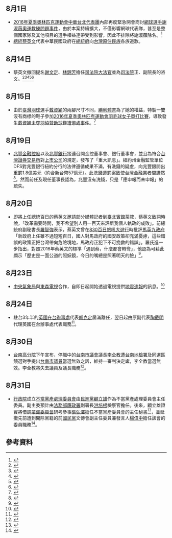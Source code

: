 {{vfd|[[Wikipedia:頁面存廢討論/記錄/2022/06/17#2022年6月臺灣|比較標準]]提刪|date=2022/06/18}}
<noinclude>{{MonthInTaiwan|2016|8}}</noinclude>
== 8月1日 ==
*[[2016年夏季奧林匹克運動會中華台北代表團|2016年夏季奧林匹克運動會中華台北代表團]]內部再度緊急開會商討[[網球選手謝淑薇奧運教練問題事件|網球選手謝淑薇奧運教練問題事件]]，由於本案持續擴大，不僅影響網球代表隊，甚至是整個國家隊及其他項目的選手權益連帶受到影響，因此不排除將[[謝淑薇|謝淑薇]]除名。<ref>{{Cite web|title=謝淑薇風波擴大恐遭除名 「一哥」盧彥勳說話「應建立國家專任教練制度」|publisher=民報|url=http://www.peoplenews.tw/news/eaf374f4-1f31-4098-b635-e31fa8981ceb|date=2016-08-01|author=楊惠君|accessdate=2016-08-02|language=zh-hant|archive-date=2016-08-04|archive-url=https://web.archive.org/web/20160804175931/http://www.peoplenews.tw/news/eaf374f4-1f31-4098-b635-e31fa8981ceb|dead-url=yes}}</ref>
* [[中華民國總統|總統]][[蔡英文|蔡英文]]代表中華民國政府在[[中華民國總統府|總統府]]向[[台灣原住民族|台灣原住民族]]各族道歉。

== 8月14日 ==
* 蔡英文撤回提名[[謝文定|謝文定]]、[[林錦芳|林錦芳]]擔任[[司法院大法官|司法院大法官]]並為[[司法院|司法院]]正、副院長的咨文。<ref>{{Cite web|url=http://www.president.gov.tw/Default.aspx?tabid=131&itemid=37842&rmid=514|title=有關司法院正副院長提名尊重當事人意願同意退回咨文|accessdate=2016-08-21|work=|publisher=[[中華民國總統府|總統府]]|date=2016-08-14}}</ref><ref>{{cite news|author=|title=謝文定林錦芳 退出司法院正副院長提名|url=http://news.pts.org.tw/article/331799|accessdate=2016-08-21|newspaper=[[公視新聞|公視新聞]]|date=2016-08-14|archive-date=2016-08-21|archive-url=https://web.archive.org/web/20160821215858/http://news.pts.org.tw/article/331799|dead-url=no}}</ref><ref>{{cite news|author=石秀娟|title=謝文定、林錦芳懇辭 蔡英文將重新提名司法院正副院長|url=http://www.storm.mg/article/154136|accessdate=2016-08-21|newspaper=[[風傳媒|風傳媒]]|date=2016-08-14|archive-date=2016-08-19|archive-url=https://web.archive.org/web/20160819140053/http://www.storm.mg/article/154136|dead-url=no}}</ref><ref>{{cite news|author=|title=史無前例 蔡撤 司法院正副院長提名|url=http://www.appledaily.com.tw/appledaily/article/headline/20160815/37348020|accessdate=2016-08-21|newspaper=[[蘋果日報_(台灣)|蘋果日報]]|date=2016-08-15|archive-date=2016-08-21|archive-url=https://web.archive.org/web/20160821213642/http://www.appledaily.com.tw/appledaily/article/headline/20160815/37348020|dead-url=no}}</ref><ref>{{cite news|author=林河名|title=謝文定、林錦芳辭提名 蔡英文同意|url=http://udn.com/news/story/9939/1895480|accessdate=2016-08-21|newspaper=[[聯合報|聯合報]]|date=2016-08-15|archive-date=2016-08-18|archive-url=https://web.archive.org/web/20160818181702/http://udn.com/news/story/9939/1895480|dead-url=no}}</ref>

== 8月15日 ==
* 由於[[臺灣|臺灣]][[羽球|羽球]]選手[[戴資穎|戴資穎]]的兩腳尺寸不同，[[勝利體育|勝利體育]]為了她的權益，特製一雙沒有商標的鞋子參加[[2016年夏季奧林匹克運動會羽毛球女子單打比賽|2016年夏季奧林匹克運動會羽毛球女子單打比賽]]，導致發生[[戴資穎未穿羽協贊助球鞋遭懲處事件|戴資穎未穿羽協贊助球鞋遭懲處事件]]。<ref>{{Cite web|url=http://sports.ltn.com.tw/m/news/breakingnews/1796799|title=奧運》未穿官方贊助商球鞋 羽協考慮懲處戴資穎|accessdate=2016-08-17|author=即時新聞|work=自由時報即時新聞|archive-date=2016-08-19|archive-url=https://web.archive.org/web/20160819141954/http://sports.ltn.com.tw/m/news/breakingnews/1796799|dead-url=no}}</ref>

== 8月19日 ==
* [[兆豐金融控股|兆豐金融控股]]以及[[兆豐銀行|兆豐銀行]]接連召開金控董事會、銀行董事會，並且為符合[[台灣證券交易所|台灣證券交易所]]對[[上市公司|上市公司]]的規定，發布了「重大訊息」。紐約州金融監管單位DFS對兆豐銀行紐約分行的法律遵循成果不滿，有洗錢的疑慮，向兆豐銀開出重罰1.8億美元（約合新台幣57億元）。此洗錢遭罰案致使台灣金融業者間譁然<ref>{{cite news|title=蔡友才禁出境 兆豐銀涉洗錢 約談前董座|url=http://www.appledaily.com.tw/appledaily/article/headline/20160824/37358156|accessdate=2016-08-24|newspaper=蘋果日報|location=台灣|date=2016-08-24|archive-date=2016-08-23|archive-url=https://web.archive.org/web/20160823215604/http://www.appledaily.com.tw/appledaily/article/headline/20160824/37358156/|dead-url=no}}</ref>。然而前任及現任董事長認為，兆豐沒有洗錢，只是「應申報而未申報」的疏失。

== 8月20日 ==
* 即將上任總統百日的蔡英文邀請部分媒體記者到[[臺北賓館|臺北賓館]]茶敘，蔡英文致詞時說，「改革需要時間，我不希望別人用一百天來評斷我個人執政的成敗」。前總統府副秘書長[[羅智強|羅智強]]表示，蔡英文曾在[[830百日怒吼大遊行|830百日怒吼大遊行]]時批評[[馬英九政府|馬英九政府]]「新政府上任雖不過短短百日，國人對馬政府的國安政策卻充滿憂慮，這些錯誤的政策正把台灣帶向危險境地，馬政府正犯下不可挽救的錯誤」。羅氏進一步指出，對照2016年蔡英文的標準「遇到蔡，什麼都會轉彎」，他認為可藉此顯示「歷史是一面公道的照妖鏡，今日的嘴總是照著明天的臉」<ref>{{cite news|url=https://anntw.com/articles/20160821-pCQQ|title=蔡：勿評我百日 羅：她曾批馬百日|publisher=[[台灣醒報|台灣醒報]]|author=鄭羿菲|date=2016-08-21|accessdate=2016-09-28|archive-date=2016-10-02|archive-url=https://web.archive.org/web/20161002062831/https://anntw.com/articles/20160821-pCQQ|dead-url=no}}</ref>。

== 8月23日 ==
*[[中央氣象局|中央氣象局]]與[[東森電視|東森電視]]合作，自即日起開始透過電視提供[[強震即時警報|地震速報]]的訊息。<ref name="ebceew">{{cite news |author = 賴文萱 |title = 比照NHK！　東森電視合作氣象局推地震「自我蓋台」警示 |url = http://www.ettoday.net/news/20160823/761154.htm |work = ETtoday東森新聞雲 |date = 2016-08-23 |accessdate = 2016-08-23 |language = zh-tw |archiveurl = https://web.archive.org/web/20160823124509/http://www.ettoday.net/news/20160823/761154.htm |archivedate = 2016-08-23 |dead-url = no }}</ref>

==8月24日==
*駐台3年半的[[英國在台辦事處|英國在台辦事處]]代表[[胡克定|胡克定]]屆滿離任，翌日起由原副代表[[陶戴明|陶戴明]]代理英國在台辦事處代表職務<ref name="台灣英文新聞">{{Cite news |publisher=[[英文台灣日報|台灣英文新聞]] |author=楊琇羽 |url=http://www.taiwannews.com.tw/etn/news_content.php?id=2967628 |language=zh-hant |date=2016-08-17 |title=英駐台辦事處胡克定將離台　台英貿易談判9月登場 |archiveurl=https://archive.is/20161015161452/http://www.taiwannews.com.tw/etn/news_content.php?id=2967628 |archivedate=2016-10-15 |accessdate=2016-10-15 |deadurl=yes }}</ref>。

== 8月30日 ==
* [[台南高分院|台南高分院]]下午宣布，停職中的[[台南市議會|台南市議會]]議長[[李全教|李全教]]遭[[台南地檢署|台南地檢署]]及同選區競選對手提出[[台南市議員|台南市議員]]當選無效之訴，維持一審判決定讞，李全教當選無效。李全教將失去議員及議長職務<ref>{{cite news|title=二審宣判 李全教議員當選無效確定|url=http://www.cna.com.tw/news/firstnews/201608305012-1.aspx|accessdate=2016-09-02|newspaper=中央社|location=台灣|date=2016-08-30|archive-date=2016-09-02|archive-url=https://web.archive.org/web/20160902082555/http://www.cna.com.tw/news/firstnews/201608305012-1.aspx|dead-url=no}}</ref>。
== 8月31日 ==
* [[行政院|行政院]]成立[[不當黨產處理委員會|不當黨產處理委員會]]由[[民進黨|民進黨]][[顧立雄|顧立雄]]作為不當黨產處理委員會主任委員。副主委預計由[[法務部廉政署|法務部廉政署]]副署長[[洪培根|洪培根]]檢察官擔任。後來，顧立雄證實將借調[[蒙藏委員會|蒙藏委員會]]研考參事[[張弘澤|張弘澤]]擔任不當黨產委員會的主任秘書<ref>{{Cite web |url=http://news.ltn.com.tw/news/politics/breakingnews/1796112 |title=不當黨產委員會 顧立雄：將納藍營人士 |accessdate=2016-12-14 |archive-date=2017-01-05 |archive-url=https://web.archive.org/web/20170105003816/http://news.ltn.com.tw/news/politics/breakingnews/1796112 |dead-url=no }}</ref>，並延攬先前遭到開除黨籍的前[[中國國民黨|國民黨]]文傳會副主任委員兼發言人[[楊偉中|楊偉中]]擔任該會的委員職務<ref>{{Cite web |url=http://www.storm.mg/article/155946 |title=獨家》追討國民黨黨產 楊偉中確定出任不當黨產委員會委員 |accessdate=2016-12-14 |archive-date=2017-01-05 |archive-url=https://web.archive.org/web/20170105040756/http://www.storm.mg/article/155946 |dead-url=no }}</ref>。

== 參考資料 ==
{{Reflist|30em}}

{{portal|台灣}}
{{Portal:台灣新聞動態/Footer}}